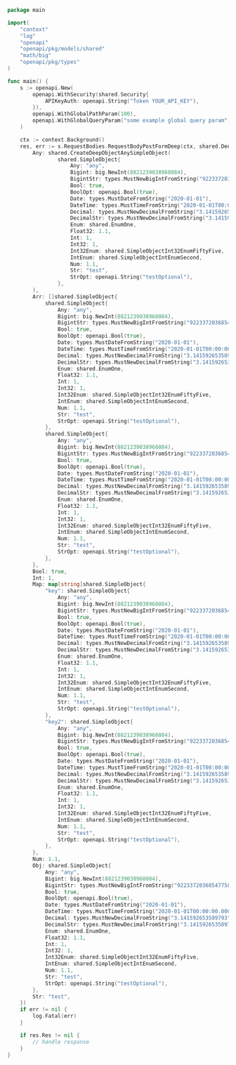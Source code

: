 ```go showLineNumbers copy filename="Request Body Post Form Deep usage example"
package main

import(
	"context"
	"log"
	"openapi"
	"openapi/pkg/models/shared"
	"math/big"
	"openapi/pkg/types"
)

func main() {
    s := openapi.New(
        openapi.WithSecurity(shared.Security{
            APIKeyAuth: openapi.String("Token YOUR_API_KEY"),
        }),
        openapi.WithGlobalPathParam(100),
        openapi.WithGlobalQueryParam("some example global query param"),
    )

    ctx := context.Background()
    res, err := s.RequestBodies.RequestBodyPostFormDeep(ctx, shared.DeepObject{
        Any: shared.CreateDeepObjectAnySimpleObject(
                shared.SimpleObject{
                    Any: "any",
                    Bigint: big.NewInt(8821239038968084),
                    BigintStr: types.MustNewBigIntFromString("9223372036854775808"),
                    Bool: true,
                    BoolOpt: openapi.Bool(true),
                    Date: types.MustDateFromString("2020-01-01"),
                    DateTime: types.MustTimeFromString("2020-01-01T00:00:00.000000001Z"),
                    Decimal: types.MustNewDecimalFromString("3.141592653589793"),
                    DecimalStr: types.MustNewDecimalFromString("3.14159265358979344719667586"),
                    Enum: shared.EnumOne,
                    Float32: 1.1,
                    Int: 1,
                    Int32: 1,
                    Int32Enum: shared.SimpleObjectInt32EnumFiftyFive,
                    IntEnum: shared.SimpleObjectIntEnumSecond,
                    Num: 1.1,
                    Str: "test",
                    StrOpt: openapi.String("testOptional"),
                },
        ),
        Arr: []shared.SimpleObject{
            shared.SimpleObject{
                Any: "any",
                Bigint: big.NewInt(8821239038968084),
                BigintStr: types.MustNewBigIntFromString("9223372036854775808"),
                Bool: true,
                BoolOpt: openapi.Bool(true),
                Date: types.MustDateFromString("2020-01-01"),
                DateTime: types.MustTimeFromString("2020-01-01T00:00:00.000000001Z"),
                Decimal: types.MustNewDecimalFromString("3.141592653589793"),
                DecimalStr: types.MustNewDecimalFromString("3.14159265358979344719667586"),
                Enum: shared.EnumOne,
                Float32: 1.1,
                Int: 1,
                Int32: 1,
                Int32Enum: shared.SimpleObjectInt32EnumFiftyFive,
                IntEnum: shared.SimpleObjectIntEnumSecond,
                Num: 1.1,
                Str: "test",
                StrOpt: openapi.String("testOptional"),
            },
            shared.SimpleObject{
                Any: "any",
                Bigint: big.NewInt(8821239038968084),
                BigintStr: types.MustNewBigIntFromString("9223372036854775808"),
                Bool: true,
                BoolOpt: openapi.Bool(true),
                Date: types.MustDateFromString("2020-01-01"),
                DateTime: types.MustTimeFromString("2020-01-01T00:00:00.000000001Z"),
                Decimal: types.MustNewDecimalFromString("3.141592653589793"),
                DecimalStr: types.MustNewDecimalFromString("3.14159265358979344719667586"),
                Enum: shared.EnumOne,
                Float32: 1.1,
                Int: 1,
                Int32: 1,
                Int32Enum: shared.SimpleObjectInt32EnumFiftyFive,
                IntEnum: shared.SimpleObjectIntEnumSecond,
                Num: 1.1,
                Str: "test",
                StrOpt: openapi.String("testOptional"),
            },
        },
        Bool: true,
        Int: 1,
        Map: map[string]shared.SimpleObject{
            "key": shared.SimpleObject{
                Any: "any",
                Bigint: big.NewInt(8821239038968084),
                BigintStr: types.MustNewBigIntFromString("9223372036854775808"),
                Bool: true,
                BoolOpt: openapi.Bool(true),
                Date: types.MustDateFromString("2020-01-01"),
                DateTime: types.MustTimeFromString("2020-01-01T00:00:00.000000001Z"),
                Decimal: types.MustNewDecimalFromString("3.141592653589793"),
                DecimalStr: types.MustNewDecimalFromString("3.14159265358979344719667586"),
                Enum: shared.EnumOne,
                Float32: 1.1,
                Int: 1,
                Int32: 1,
                Int32Enum: shared.SimpleObjectInt32EnumFiftyFive,
                IntEnum: shared.SimpleObjectIntEnumSecond,
                Num: 1.1,
                Str: "test",
                StrOpt: openapi.String("testOptional"),
            },
            "key2": shared.SimpleObject{
                Any: "any",
                Bigint: big.NewInt(8821239038968084),
                BigintStr: types.MustNewBigIntFromString("9223372036854775808"),
                Bool: true,
                BoolOpt: openapi.Bool(true),
                Date: types.MustDateFromString("2020-01-01"),
                DateTime: types.MustTimeFromString("2020-01-01T00:00:00.000000001Z"),
                Decimal: types.MustNewDecimalFromString("3.141592653589793"),
                DecimalStr: types.MustNewDecimalFromString("3.14159265358979344719667586"),
                Enum: shared.EnumOne,
                Float32: 1.1,
                Int: 1,
                Int32: 1,
                Int32Enum: shared.SimpleObjectInt32EnumFiftyFive,
                IntEnum: shared.SimpleObjectIntEnumSecond,
                Num: 1.1,
                Str: "test",
                StrOpt: openapi.String("testOptional"),
            },
        },
        Num: 1.1,
        Obj: shared.SimpleObject{
            Any: "any",
            Bigint: big.NewInt(8821239038968084),
            BigintStr: types.MustNewBigIntFromString("9223372036854775808"),
            Bool: true,
            BoolOpt: openapi.Bool(true),
            Date: types.MustDateFromString("2020-01-01"),
            DateTime: types.MustTimeFromString("2020-01-01T00:00:00.000000001Z"),
            Decimal: types.MustNewDecimalFromString("3.141592653589793"),
            DecimalStr: types.MustNewDecimalFromString("3.14159265358979344719667586"),
            Enum: shared.EnumOne,
            Float32: 1.1,
            Int: 1,
            Int32: 1,
            Int32Enum: shared.SimpleObjectInt32EnumFiftyFive,
            IntEnum: shared.SimpleObjectIntEnumSecond,
            Num: 1.1,
            Str: "test",
            StrOpt: openapi.String("testOptional"),
        },
        Str: "test",
    })
    if err != nil {
        log.Fatal(err)
    }

    if res.Res != nil {
        // handle response
    }
}
```

